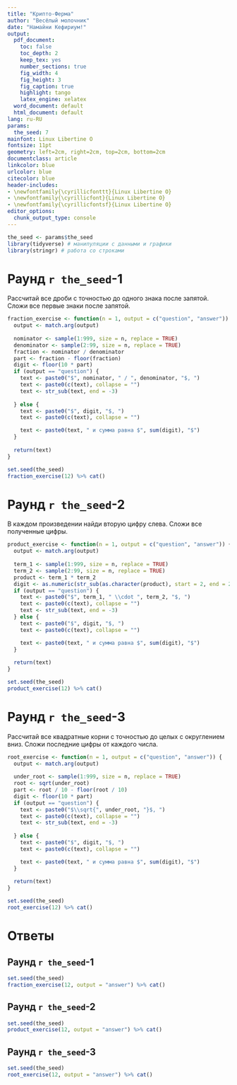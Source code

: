```yaml
---
title: "Крипто-Ферма"
author: "Весёлый молочник"
date: "Намайни Кефириум!"
output:
  pdf_document:
    toc: false
    toc_depth: 2
    keep_tex: yes
    number_sections: true
    fig_width: 4
    fig_height: 3
    fig_caption: true
    highlight: tango
    latex_engine: xelatex
  word_document: default
  html_document: default
lang: ru-RU
params:
  the_seed: 7
mainfont: Linux Libertine O
fontsize: 11pt
geometry: left=2cm, right=2cm, top=2cm, bottom=2cm
documentclass: article
linkcolor: blue
urlcolor: blue
citecolor: blue
header-includes:
- \newfontfamily{\cyrillicfonttt}{Linux Libertine O}
- \newfontfamily{\cyrillicfont}{Linux Libertine O}
- \newfontfamily{\cyrillicfontsf}{Linux Libertine O}
editor_options: 
  chunk_output_type: console
---
```


```r
the_seed <- params$the_seed
library(tidyverse) # манипуляции с данными и графики
library(stringr) # работа со строками
```

# Раунд `r the_seed`-1 

Рассчитай все дроби с точностью до одного знака после запятой. Сложи все первые знаки после запятой.

```r
fraction_exercise <- function(n = 1, output = c("question", "answer")) {
  output <- match.arg(output)
  
  nominator <- sample(1:999, size = n, replace = TRUE)
  denominator <- sample(2:99, size = n, replace = TRUE)
  fraction <- nominator / denominator
  part <- fraction - floor(fraction)
  digit <- floor(10 * part)
  if (output == "question") {
    text <- paste0("$", nominator, " / ", denominator, "$, ")
    text <- paste0(c(text), collapse = "")
    text <- str_sub(text, end = -3)
        
  } else {
    text <- paste0("$", digit, "$, ")
    text <- paste0(c(text), collapse = "")

    text <- paste0(text, " и сумма равна $", sum(digit), "$")
  }
  
  return(text)
}

set.seed(the_seed)
fraction_exercise(12) %>% cat()
```



# Раунд `r the_seed`-2

В каждом произведении найди вторую цифру слева. Сложи все полученные цифры.

```r
product_exercise <- function(n = 1, output = c("question", "answer")) {
  output <- match.arg(output)
  
  term_1 <- sample(1:999, size = n, replace = TRUE)
  term_2 <- sample(2:99, size = n, replace = TRUE)
  product <- term_1 * term_2
  digit <- as.numeric(str_sub(as.character(product), start = 2, end = 2))
  if (output == "question") {
    text <- paste0("$", term_1, " \\cdot ", term_2, "$, ")
    text <- paste0(c(text), collapse = "")
    text <- str_sub(text, end = -3)
  } else {
    text <- paste0("$", digit, "$, ")
    text <- paste0(c(text), collapse = "")

    text <- paste0(text, " и сумма равна $", sum(digit), "$")
  }
  
  return(text)
}

set.seed(the_seed)
product_exercise(12) %>% cat()

```


# Раунд `r the_seed`-3

Рассчитай все квадратные корни с точностью до целых с округлением вниз. 
Сложи последние цифры от каждого числа. 

```r
root_exercise <- function(n = 1, output = c("question", "answer")) {
  output <- match.arg(output)
  
  under_root <- sample(1:999, size = n, replace = TRUE)
  root <- sqrt(under_root)
  part <- root / 10 - floor(root / 10)
  digit <- floor(10 * part)
  if (output == "question") {
    text <- paste0("$\\sqrt{", under_root, "}$, ")
    text <- paste0(c(text), collapse = "")
    text <- str_sub(text, end = -3)
        
  } else {
    text <- paste0("$", digit, "$, ")
    text <- paste0(c(text), collapse = "")

    text <- paste0(text, " и сумма равна $", sum(digit), "$")
  }
  
  return(text)
}

set.seed(the_seed)
root_exercise(12) %>% cat()
```


# Ответы

## Раунд `r the_seed`-1

```r
set.seed(the_seed)
fraction_exercise(12, output = "answer") %>% cat()
```


## Раунд `r the_seed`-2

```r
set.seed(the_seed)
product_exercise(12, output = "answer") %>% cat()
```


## Раунд `r the_seed`-3

```r
set.seed(the_seed)
root_exercise(12, output = "answer") %>% cat()
```


